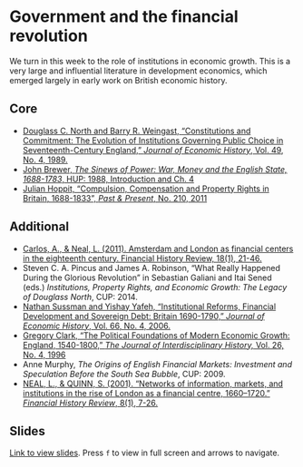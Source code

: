 # Government and the financial revolution

We turn in this week to the role of institutions in economic growth. This
is a very large and influential literature in development economics, which
emerged largely in early work on British economic history.

## Core

+ [Douglass C. North and Barry R. Weingast, "Constitutions and Commitment: The Evolution of Institutions Governing Public Choice in Seventeenth-Century England," *Journal of Economic History*, Vol. 49, No. 4, 1989.](https://www.jstor.org/stable/2122739)
+ [John Brewer, *The Sinews of Power: War, Money and the English State, 1688-1783*, HUP: 1988, Introduction and Ch. 4](https://ebookcentral.proquest.com/lib/kcl/reader.action?docID=179738&ppg=11)
+ [Julian Hoppit, "Compulsion, Compensation and Property Rights in Britain, 1688-1833", *Past & Present*, No. 210, 2011](https://academic.oup.com/past/article-lookup/doi/10.1093/pastj/gtq060)

## Additional

+ [Carlos, A., & Neal, L. (2011). Amsterdam and London as financial centers in the eighteenth century. Financial History Review, 18(1), 21-46.](https://doi.org/10.1017/S0968565010000338){target="_blank"}
+ Steven C. A. Pincus and James A. Robinson, "What Really Happened During the Glorious Revolution" in Sebastian Galiani and Itai Sened (eds.) *Institutions, Property Rights, and Economic Growth: The Legacy of Douglass North*, CUP: 2014.
+ [Nathan Sussman and Yishay Yafeh, "Institutional Reforms, Financial Development and Sovereign Debt: Britain 1690-1790," *Journal of Economic History*, Vol. 66, No. 4, 2006.](https://www.jstor.org/stable/4501108){target="_blank"}
+ [Gregory Clark, "The Political Foundations of Modern Economic Growth: England, 1540-1800," *The Journal of Interdisciplinary History,* Vol. 26, No. 4, 1996](https://www.jstor.org/stable/pdf/205042.pdf){target="_blank"}
+ Anne Murphy, *The Origins of English Financial Markets: Investment and Speculation Before the South Sea Bubble*, CUP: 2009.
+ [NEAL, L., & QUINN, S. (2001). "Networks of information, markets, and institutions in the rise of London as a financial centre, 1660–1720." *Financial History Review*, 8(1), 7-26.](https://doi.org/10.1017/S0968565001000130){target="_blank"}

## Slides

[Link to view slides](https://gabrielfgm.github.io/beh-slides/04_gov_finance#1). Press `f` to view in full screen and arrows to navigate.
